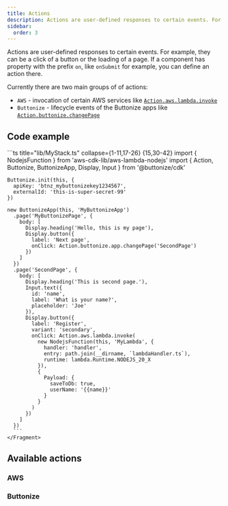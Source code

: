```yaml
---
title: Actions
description: Actions are user-defined responses to certain events. For example, they can be a click of a button or the loading of a page. Learn more about how Buttonize Actions work.
sidebar:
  order: 3
---
```



<FrameworkSelect />

Actions are user-defined responses to certain events. For example, they can be a click of a button or the loading of a page. If a component has property with the prefix `on`, like `onSubmit` for example, you can define an action there.

Currently there are two main groups of of actions:

- `AWS` - invocation of certain AWS services like [`Action.aws.lambda.invoke`](/actions/aws/lambda-invoke/)
- `Buttonize` - lifecycle events of the Buttonize apps like [`Action.buttonize.changePage`](/actions/buttonize/change-page/)

## Code example

<FrameworkContent>
  <Fragment slot="cdk">
    ```ts title="lib/MyStack.ts" collapse={1-11,17-26} {15,30-42}
    import { NodejsFunction } from 'aws-cdk-lib/aws-lambda-nodejs'
    import { Action, Buttonize, ButtonizeApp, Display, Input } from '@buttonize/cdk'

    Buttonize.init(this, {
      apiKey: 'btnz_mybuttonizekey1234567',
      externalId: 'this-is-super-secret-99'
    })

    new ButtonizeApp(this, 'MyButtonizeApp')
      .page('MyButtonizePage', {
        body: [
          Display.heading('Hello, this is my page'),
          Display.button({
            label: 'Next page',
            onClick: Action.buttonize.app.changePage('SecondPage')
          })
        ]
      })
      .page('SecondPage', {
        body: [
          Display.heading('This is second page.'),
          Input.text({
            id: 'name',
            label: 'What is your name?',
            placeholder: 'Joe'
          }),
          Display.button({
            label: 'Register',
            variant: 'secondary',
            onClick: Action.aws.lambda.invoke(
              new NodejsFunction(this, 'MyLambda', {
                handler: 'handler',
                entry: path.join(__dirname, `lambdaHandler.ts`),
                runtime: lambda.Runtime.NODEJS_20_X
              }),
              {
                Payload: {
                  saveToDb: true,
                  userName: '{{name}}'
                }
              }
            )
          })
        ]
      })
      ```
    </Fragment>

</FrameworkContent>

## Available actions

### AWS

<PagesList idPrefix="actions/AWS" />

### Buttonize

<PagesList idPrefix="actions/Buttonize" />
